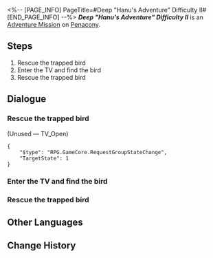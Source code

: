 <%-- [PAGE_INFO]
PageTitle=#Deep "Hanu's Adventure" Difficulty II#
[END_PAGE_INFO] --%>
{{Stub|Dialogue.}}
{{Mission Infobox
|id            = 8020206
|title         = 
|image         = <!--Mission Deep "Hanu's Adventure" Difficulty II.png-->
|type          = Adventure
|event_name    = 
|chapter       = 
|requirements  = {{subst:void|<!--Unknown: {"Type":"Manual"}-->}}
|summary       = <!--official mission summary from Fate's Atlas-->
|characters    = Trailblazer
|startLocation = [[Penacony]] - [[Deep "Hanu's Adventure" Difficulty II]]
|world         = Penacony
|area          = Deep "Hanu's Adventure" Difficulty II
|prev          = 
|next          = 
|rewards       = 
}}
'''''Deep "Hanu's Adventure" Difficulty II''''' is an [[Adventure Mission]] on [[Penacony]].

==Steps==
# Rescue the trapped bird
# Enter the TV and find the bird
# Rescue the trapped bird

<!--
==Gameplay Notes==

--><!--
==Trial Character==

-->
==Dialogue==
{{Stub Dialogue}}

===Rescue the trapped bird{{subst:void|<!--802020604-->}}===
{{Mission Description|type=adventure|location=Deep "Hanu's Adventure" Difficulty II|Some of the birds that helped build Dreamville have been trapped by accident. You have to help Brother Hanu rescue them.}}
{{Dialogue Start}}


;(Unused &mdash; TV_Open)
<pre>{
	"$type": "RPG.GameCore.RequestGroupStateChange",
	"TargetState": 1
}</pre>
{{Dialogue End}}

===Enter the TV and find the bird{{subst:void|<!--802020601-->}}===
{{Dialogue Start}}
{{Dialogue End}}

===Rescue the trapped bird{{subst:void|<!--802020602-->}}===
{{Dialogue Start}}


{{Dialogue End}}

==Other Languages==
{{Other Languages
|en   = Deep "Hanu's Adventure" Difficulty II
|zhs  = 深层「小小哈努行动」难度II
|zht  = 深層「小小哈努行動」難度II
|ja   = 深層夢境「ちびっ子ハヌの大作戦」難易度II
|ko   = 깊은 층 「꼬마 하누의 작전」 난이도 II
|es   = Aventura de Hanu profunda, dificultad&nbsp;II
|fr   = Profondeurs&nbsp;: «&nbsp;Aventures de Hanu&nbsp;» difficulté&nbsp;II
|ru   = Нижний мир: Приключения Хану II
|th   = "ปฏิบัติการของลูกพี่ Hanu" ชั้นลึก ระดับความยาก II
|vi   = Cuộc Phiêu Lưu Của Hanu Tầng Sâu - Độ Khó II
|de   = Tief „Hanus Abenteuer“ Schwierigkeitsgrad II
|id   = "Petualangan Hanu" yang Dalam: Tingkat Kesulitan II
|pt   = "Aventuras de Hanu" Profundo Dificuldade II
}}

==Change History==
{{Change History|2.0}}
